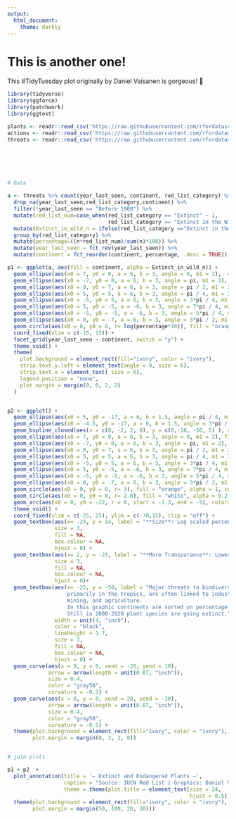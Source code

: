 ```yaml
---
output:
  html_document:
    theme: darkly
---
```


# This is another one!

This #TidyTuesday plot originally by Daniel Vaisanen is gorgeous! 🌸

```r
library(tidyverse)
library(ggforce)
library(patchwork)
library(ggtext)
```

```r
plants <- readr::read_csv('https://raw.githubusercontent.com/rfordatascience/tidytuesday/master/data/2020/2020-08-18/plants.csv')
actions <- readr::read_csv('https://raw.githubusercontent.com/rfordatascience/tidytuesday/master/data/2020/2020-08-18/actions.csv')
threats <- readr::read_csv('https://raw.githubusercontent.com/rfordatascience/tidytuesday/master/data/2020/2020-08-18/threats.csv')






# Data

a <- threats %>% count(year_last_seen, continent, red_list_category) %>% 
  drop_na(year_last_seen,red_list_category,continent) %>% 
  filter(!year_last_seen == "Before 1900") %>% 
  mutate(red_list_num=case_when(red_list_category == "Extinct" ~ 1,
                                red_list_category == "Extinct in the Wild" ~ 0)) %>% 
  mutate(Extinct_in_wild_n = ifelse(red_list_category =="Extinct in the Wild",n,0)) %>% # should be NA instead of 0, but makes a nicer visualisation this way
  group_by(red_list_category) %>% 
  mutate(percentage=((n*red_list_num)/sum(n)*100)) %>% 
  mutate(year_last_seen = fct_rev(year_last_seen)) %>% 
  mutate(continent = fct_reorder(continent, percentage, .desc = TRUE))
```


```r
p1 <- ggplot(a, aes(fill = continent, alpha = Extinct_in_wild_n)) +
  geom_ellipse(aes(x0 = 7, y0 = 0, a = 6, b = 3, angle = 0, m1 = 2),  color = "transparent") + #right
  geom_ellipse(aes(x0 = -7, y0 = 0, a = 6, b = 3, angle = pi, m1 = 2),  color = "transparent") + #left
  geom_ellipse(aes(x0 = 0, y0 = 7, a = 6, b = 3, angle = pi / 2, m1 = 2), color = "transparent") + #top
  geom_ellipse(aes(x0 = 5, y0 = 5, a = 6, b = 3, angle = pi / 4, m1 = 2), color = "transparent") + #dia_top_right
  geom_ellipse(aes(x0 = -5, y0 = 5, a = 6, b = 3, angle = 3*pi / 4, m1 = 2),  color = "transparent") + #dia_top_left
  geom_ellipse(aes(x0 = 5, y0 = -5, a = -6, b = 3, angle = 7*pi / 4, m1 = 2),  color = "transparent") + #dia_bottom_right
  geom_ellipse(aes(x0 = -5, y0 = -5, a = -6, b = 3, angle = 5*pi / 4, m1 = 2), color = "transparent") + #dia_bottom_left
  geom_ellipse(aes(x0 = 0, y0 = -7, a = 6, b = 3, angle = 3*pi / 2, m1 = 2),  color = "transparent") + #bottom
  geom_circle(aes(x0 = 0, y0 = 0, r= log(percentage*10)), fill = "orange", alpha = 1, color = "darkorange") + # center
  coord_fixed(xlim = c(-15, 15)) +
  facet_grid(year_last_seen ~ continent, switch = "y") +
  theme_void() +
  theme(
    plot.background = element_rect(fill="ivory", color = "ivory"),
    strip.text.y.left = element_text(angle = 0, size = 6),
    strip.text.x = element_text( size = 6),
    legend.position = "none",
    plot.margin = margin(0, 0, 2, 2)
  )


p2 <- ggplot() +
  geom_ellipse(aes(x0 = 5, y0 = -17, a = 6, b = 1.5, angle = pi / 4, m1 = 2), fill="#919c4c", alpha = .7, color = "transparent") + #dia_top_right
  geom_ellipse(aes(x0 = -4.5, y0 = -17, a = 6, b = 1.5, angle = 3*pi / 4, m1 = 2), fill="#919c4c", alpha = .7, color = "transparent") +
  geom_bspline_closed(aes(x = c(0, -2, 2, 0), y = c(0,-10, -50, 5) ), color="#919c4c", alpha = .9) +
  geom_ellipse(aes(x0 = 7, y0 = 0, a = 6, b = 3, angle = 0, m1 = 2), fill= "#f5c04a", alpha = 0.5, color = "transparent") + #right
  geom_ellipse(aes(x0 = -7, y0 = 0, a = 6, b = 3, angle = pi, m1 = 2), fill="#f5c04a", alpha = 0.5, color = "transparent") + #left
  geom_ellipse(aes(x0 = 0, y0 = 7, a = 6, b = 3, angle = pi / 2, m1 = 2), fill= "#f5c04a", alpha = 0.5, color = "transparent") + #top
  geom_ellipse(aes(x0 = 5, y0 = 5, a = 6, b = 3, angle = pi / 4, m1 = 2), fill="#f5c04a", alpha = 0.5, color = "transparent") + #dia_top_right
  geom_ellipse(aes(x0 = -5, y0 = 5, a = 6, b = 3, angle = 3*pi / 4, m1 = 2), fill="#f5c04a", alpha = 0.5, color = "transparent") + #dia_top_left
  geom_ellipse(aes(x0 = 5, y0 = -5, a = -6, b = 3, angle = 7*pi / 4, m1 = 2), fill="#f5c04a", alpha = 0.5, color = "transparent") + #dia_bottom_right
  geom_ellipse(aes(x0 = -5, y0 = -5, a = -6, b = 3, angle = 5*pi / 4, m1 = 2), fill="#f5c04a", alpha = 0.5, color = "transparent") + #dia_bottom_left
  geom_ellipse(aes(x0 = 0, y0 = -7, a = 6, b = 3, angle = 3*pi / 2, m1 = 2), fill="#f5c04a", alpha = 0.5, color = "transparent") + #bottom
  geom_circle(aes(x0 = 0, y0 = 0, r= 3), fill = "orange", alpha = 1, color = "transparent") +
  geom_circle(aes(x0 = 0, y0 = 0, r= 2.8), fill = "white", alpha = 0.2, color = "transparent") +
  geom_arc(aes(x0 = 0, y0 = -22, r = 6, start = -1.3, end = -5), color="blue", alpha = .0) +
  theme_void() +
  coord_fixed(xlim = c(-25, 25), ylim = c(-70,15), clip = "off") +
  geom_textbox(aes(x= -25, y = 14, label = "**Size**: Log scaled percentages of\n extinct plants"),
               size = 3,
               fill = NA,
               box.colour = NA,
               hjust = 0) +
  geom_textbox(aes(x= 2, y = -25, label = "**More Transparance**: Lower amount of\n plants extinct in the wild"),
               size = 3,
               fill = NA,
               box.colour = NA,
               hjust = 0)+
  geom_textbox(aes(x= -25, y = -50, label = "Major threats to biodiversity, especially in areas of exceptional plant diversity, 
                   primarily in the tropics, are often linked to industrial-scale activities such as timber exploitation or large plantations, 
                   mining, and agriculture.
                   In this graphic continents are sorted on percentage of most extinct plant species. Africa has had the most extinct plants while Europe has the least.
                   Still in 2000-2020 plant species are going extinct."), 
               width = unit(4, "inch"),
               color = "black",
               lineheight = 1.7,
               size = 3,
               fill = NA,
               box.colour = NA,
               hjust = 0) +
  geom_curve(aes(x = 0, y = 0, xend = -20, yend = 10),
             arrow = arrow(length = unit(0.07, "inch")), 
             size = 0.4,
             color = "gray50", 
             curvature = -0.3) +
  geom_curve(aes(x = 8, y = 8, xend = 20, yend = -20),
             arrow = arrow(length = unit(0.07, "inch")), 
             size = 0.4,
             color = "gray50", 
             curvature = -0.5) +
  theme(plot.background = element_rect(fill="ivory", color = "ivory"),
        plot.margin = margin(0, 2, 2, 0))


# join plots

p1 + p2  + 
  plot_annotation(title = '— Extinct and Endangered Plants —',
                  caption = "Source: IUCN Red List | Graphics: Daniel Vaisanen",
                  theme = theme(plot.title = element_text(size = 24, 
                                                          hjust = 0.5)) & 
  theme(plot.background = element_rect(fill="ivory", color = "ivory"),
        plot.margin = margin(50, 180, 20, 30)))

```
